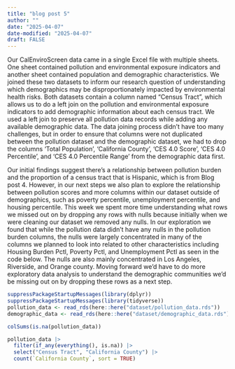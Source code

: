 ```yaml
---
title: "blog post 5"
author: ""
date: "2025-04-07"
date-modified: "2025-04-07"
draft: FALSE
---
```

Our CalEnviroScreen data came in a single Excel file with multiple sheets. One sheet contained pollution and environmental exposure indicators and another sheet contained population and demographic characteristics. We joined these two datasets to inform our research question of understanding which demographics may be disproportionately impacted by environmental health risks. Both datasets contain a column named “Census Tract”, which allows us to do a left join on the pollution and environmental exposure indicators to add demographic information about each census tract. We used a left join to preserve all pollution data records while adding any available demographic data. The data joining process didn’t have too many challenges, but in order to ensure that columns were not duplicated between the pollution dataset and the demographic dataset, we had to drop the columns 'Total Population', 'California County', 'CES 4.0 Score',  'CES 4.0 Percentile', and 'CES 4.0 Percentile Range' from the demographic data first.


Our initial findings suggest there’s a relationship between pollution burden and the proportion of a census tract that is Hispanic, which is from Blog post 4. However, in our next steps we also plan to explore the relationship between pollution scores and more columns within our dataset outside of demographics, such as poverty percentile, unemployment percentile, and housing percentile. This week we spent more time understanding what rows we missed out on by dropping any rows with nulls because initially when we were cleaning our dataset we removed any nulls. In our exploration we found that while the pollution data didn’t have any nulls in the pollution burden columns, the nulls were largely concentrated in many of the columns we planned to look into related to other characteristics including Housing Burden Pctl, Poverty Pctl, and Unemployment Pctl as seen in the code below. The nulls are also mainly concentrated in Los Angeles, Riverside, and Orange county. Moving forward we'd have to do more exploratory data analysis to understand the demographic communities we'd be missing out on by dropping these rows as a next step.

```r
suppressPackageStartupMessages(library(dplyr))
suppressPackageStartupMessages(library(tidyverse))
pollution_data <- read_rds(here::here("dataset/pollution_data.rds"))
demographic_data <- read_rds(here::here("dataset/demographic_data.rds"))

colSums(is.na(pollution_data))

pollution_data |>
  filter(if_any(everything(), is.na)) |>
  select("Census Tract", "California County") |>
  count(`California County`, sort = TRUE)

```

